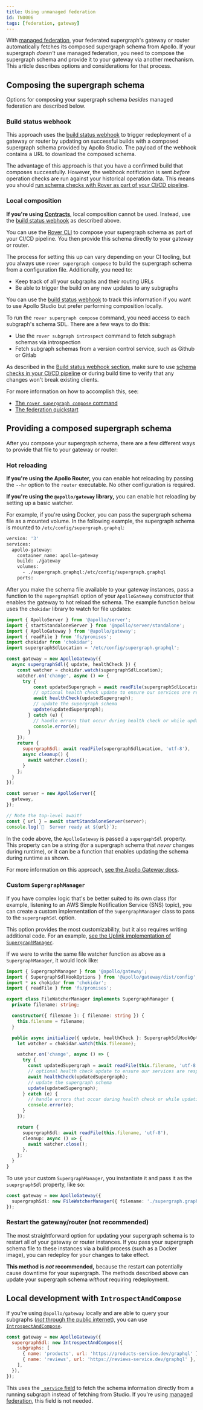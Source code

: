 ```yaml
---
title: Using unmanaged federation
id: TN0006
tags: [federation, gateway]
---
```


With [managed federation](/federation/managed-federation/overview/), your federated supergraph's gateway or router automatically fetches its composed supergraph schema from Apollo. If your supergraph _doesn't_ use managed federation, you need to compose the supergraph schema and provide it to your gateway via another mechanism. This article describes options and considerations for that process.

## Composing the supergraph schema

Options for composing your supergraph schema _besides_ managed federation are described below.

### Build status webhook

This approach uses the [build status webhook](/studio/build-status-notification) to trigger redeployment of a gateway or router by updating on successful builds with a composed supergraph schema provided by Apollo Studio. The payload of the webhook contains a URL to download the composed schema.

The advantage of this approach is that you have a confirmed build that composes successfully. However, the webhook notification is sent _before_ operation checks are run against your historical operation data. This means you should [run schema checks with Rover as part of your CI/CD pipeline](/rover/commands/subgraphs/#checking-subgraph-schema-changes).

### Local composition

**If you're using [Contracts](/studio/contracts/)**, local composition cannot be used. Instead, use the [build status webhook](#build-status-webhook) as described above.

You can use the [Rover CLI](/rover/) to compose your supergraph schema as part of your CI/CD pipeline. You then provide this schema directly to your gateway or router.

The process for setting this up can vary depending on your CI tooling, but you always use `rover supergraph compose` to build the supergraph schema from a configuration file. Additionally, you need to:

- Keep track of all your subgraphs and their routing URLs
- Be able to trigger the build on any new updates to any subgraphs

You can use the [build status webhook](/studio/build-status-notification) to track this information if you want to use Apollo Studio but prefer performing composition locally.

To run the `rover supergraph compose` command, you need access to each subgraph's schema SDL. There are a few ways to do this:

- Use the `rover subgraph introspect` command to fetch subgraph schemas via introspection
- Fetch subgraph schemas from a version control service, such as Github or Gitlab

As described in the [Build status webhook section](#build-status-webhook), make sure to use [schema checks in your CI/CD pipeline](/rover/commands/subgraphs/#checking-subgraph-schema-changes) or during build time to verify that any changes won't break existing clients.

For more information on how to accomplish this, see:

- [The `rover supergraph compose` command](/rover/commands/supergraphs#supergraph-compose)
- [The federation quickstart](/federation/quickstart/local-composition)

## Providing a composed supergraph schema

After you compose your supergraph schema, there are a few different ways to provide that file to your gateway or router:

### Hot reloading

**If you're using the Apollo Router,** you can enable hot reloading by passing the `--hr` option to the `router` executable. No other configuration is required.

**If you're using the `@apollo/gateway` library,** you can enable hot reloading by setting up a basic watcher.

For example, if you're using Docker, you can pass the supergraph schema file as a mounted volume. In the following example, the supergraph schema is mounted to `/etc/config/supergraph.graphql`:

```Dockerfile
version: '3'
services:
  apollo-gateway:
    container_name: apollo-gateway
    build: ./gateway
    volumes:
      - ./supergraph.graphql:/etc/config/supergraph.graphql
    ports:
```

After you make the schema file available to your gateway instances, pass a function to the `supergraphSdl` option of your `ApolloGateway` constructor that enables the gateway to hot reload the schema. The example function below uses the `chokidar` library to watch for file updates:

```js
import { ApolloServer } from '@apollo/server';
import { startStandaloneServer } from '@apollo/server/standalone';
import { ApolloGateway } from '@apollo/gateway';
import { readFile } from 'fs/promises';
import chokidar from 'chokidar';
import supergraphSdlLocation = '/etc/config/supergraph.graphql';

const gateway = new ApolloGateway({
  async supergraphSdl({ update, healthCheck }) {
    const watcher = chokidar.watch(supergraphSdlLocation);
    watcher.on('change', async () => {
      try {
          const updatedSupergraph = await readFile(supergraphSdlLocation, 'utf-8');
          // optional health check update to ensure our services are responsive
          await healthCheck(updatedSupergraph);
          // update the supergraph schema
          update(updatedSupergraph);
        } catch (e) {
          // handle errors that occur during health check or while updating the supergraph schema
          console.error(e);
        }
    });
    return {
      supergraphSdl: await readFile(supergraphSdlLocation, 'utf-8'),
      async cleanup() {
        await watcher.close();
      }
    };
  }
});

const server = new ApolloServer({
  gateway,
});

// Note the top-level await!
const { url } = await startStandaloneServer(server);
console.log(`🚀  Server ready at ${url}`);
```

In the code above, the `ApolloGateway` is passed a `supergaphSdl` property. This property can be a string (for a supergraph schema that _never_ changes during runtime), or it can be a function that enables updating the schema during runtime as shown.

For more information on this approach, [see the Apollo Gateway docs](/federation/gateway/#updating-the-supergraph-schema).

### Custom `SupergraphManager`

If you have complex logic that's be better suited to its own class (for example, listening to an AWS Simple Notification Service (SNS) topic), you can create a custom implementation of the `SupergraphManager` class to pass to the `supergraphSdl` option.

This option provides the most customizability, but it also requires writing additional code. For an example, [see the Uplink implementation of `SupergraphManager`](https://github.com/apollographql/federation/blob/main/gateway-js/src/supergraphManagers/UplinkSupergraphManager/index.ts).

If we were to write the same file watcher function as above as a `SupergraphManager`, it would look like:

```ts
import { SupergraphManager } from '@apollo/gateway';
import { SupergraphSdlHookOptions } from '@apollo/gateway/dist/config';
import * as chokidar from 'chokidar';
import { readFile } from 'fs/promises';

export class FileWatcherManager implements SupergraphManager {
  private filename: string;

  constructor({ filename }: { filename: string }) {
    this.filename = filename;
  }

  public async initialize({ update, healthCheck }: SupergraphSdlHookOptions) {
    let watcher = chokidar.watch(this.filename);

    watcher.on('change', async () => {
      try {
        const updatedSupergraph = await readFile(this.filename, 'utf-8');
        // optional health check update to ensure our services are responsive
        await healthCheck(updatedSupergraph);
        // update the supergraph schema
        update(updatedSupergraph);
      } catch (e) {
        // handle errors that occur during health check or while updating the supergraph schema
        console.error(e);
      }
    });

    return {
      supergraphSdl: await readFile(this.filename, 'utf-8'),
      cleanup: async () => {
        await watcher.close();
      },
    };
  }
}
```

To use your custom `SupergraphManager`, you instantiate it and pass it as the `sueprgraphSdl` property, like so:

```ts
const gateway = new ApolloGateway({
  supergraphSdl: new FileWatcherManager({ filename: './supergraph.graphql' }),
});
```

### Restart the gateway/router (not recommended)

The most straightforward option for updating your supergraph schema is to restart all of your gateway or router instances. If you pass your supergraph schema file to these instances via a build process (such as a Docker image), you can redeploy for your changes to take effect.

**This method is _not_ recommended,** because the restart can potentially cause downtime for your supergraph. The methods described above can update your supergraph schema _without_ requiring redeployment.

## Local development with `IntrospectAndCompose`

If you're using `@apollo/gateway` locally and are able to query your subgraphs ([_not_ through the public internet](/enterprise-guide/graph-security/#only-allow-the-gateway-to-query-subgraphs-directly)), you can use [`IntrospectAndCompose`](/federation/api/apollo-gateway/#class-introspectandcompose).

```javascript
const gateway = new ApolloGateway({
  supergraphSdl: new IntrospectAndCompose({
    subgraphs: [
      { name: 'products', url: 'https://products-service.dev/graphql' },
      { name: 'reviews', url: 'https://reviews-service.dev/graphql' },
    ],
  }),
});
```

This uses the [`_service` field](/federation/subgraph-spec#enhanced-introspection-with-query_service) to fetch the schema information directly from a running subgraph instead of fetching from Studio. If you're using [managed federation](/federation/managed-federation/overview/), this field is not needed.
